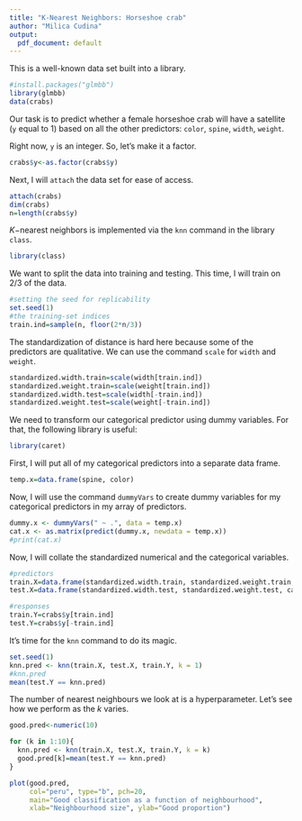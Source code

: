 ```yaml
---
title: "K-Nearest Neighbors: Horseshoe crab"
author: "Milica Cudina"
output:
  pdf_document: default
---
```


This is a well-known data set built into a library. 

```r
#install.packages("glmbb")
library(glmbb)
data(crabs)
```

Our task is to predict whether a female horseshoe crab will have a satellite (`y` equal to $1$) based on all the other predictors: `color`, `spine`, `width`, `weight`. 

Right now, `y` is an integer. So, let's make it a factor.

```r
crabs$y<-as.factor(crabs$y)
```

Next, I will `attach` the data set for ease of access. 

```r
attach(crabs)
dim(crabs)
n=length(crabs$y)
```

$K-$nearest neighbors is implemented via the `knn` command in the library `class`. 

```r
library(class)
```

We want to split the data into training and testing. This time, I will train on $2/3$ of the data.

```r
#setting the seed for replicability
set.seed(1)
#the training-set indices
train.ind=sample(n, floor(2*n/3))
```

The standardization of distance is hard here because some of the predictors are qualitative. We can use the command `scale` for `width` and `weight`. 

```r
standardized.width.train=scale(width[train.ind])
standardized.weight.train=scale(weight[train.ind])
standardized.width.test=scale(width[-train.ind])
standardized.weight.test=scale(weight[-train.ind])
```

We need to transform our categorical predictor using dummy variables. For that, the following library is useful: 

```r
library(caret)
```

First, I will put all of my categorical predictors into a separate data frame. 

```r
temp.x=data.frame(spine, color)
```

Now, I will use the command `dummyVars` to create dummy variables for my categorical predictors in my array of predictors.

```r
dummy.x <- dummyVars(" ~ .", data = temp.x)
cat.x <- as.matrix(predict(dummy.x, newdata = temp.x))
#print(cat.x)
```

Now, I will collate the standardized numerical and the categorical variables. 

```r
#predictors
train.X=data.frame(standardized.width.train, standardized.weight.train, cat.x[train.ind,])
test.X=data.frame(standardized.width.test, standardized.weight.test, cat.x[-train.ind,])

#responses
train.Y=crabs$y[train.ind]
test.Y=crabs$y[-train.ind]
```

It's time for the `knn` command to do its magic. 

```r
set.seed(1)
knn.pred <- knn(train.X, test.X, train.Y, k = 1)
#knn.pred
mean(test.Y == knn.pred)
```

The number of nearest neighbours we look at is a hyperparameter. Let's see how we perform as the $k$ varies. 

```r
good.pred<-numeric(10)

for (k in 1:10){
  knn.pred <- knn(train.X, test.X, train.Y, k = k)
  good.pred[k]=mean(test.Y == knn.pred)
}

plot(good.pred, 
     col="peru", type="b", pch=20,
     main="Good classification as a function of neighbourhood",
     xlab="Neighbourhood size", ylab="Good proportion")
```

